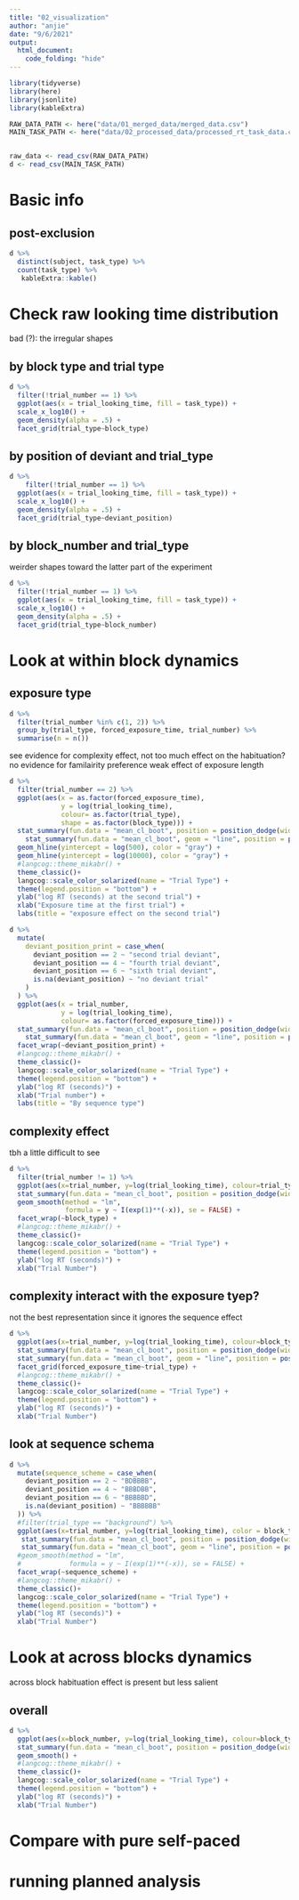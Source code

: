 ```yaml
---
title: "02_visualization"
author: "anjie"
date: "9/6/2021"
output:
  html_document:
    code_folding: "hide"
---
```


```r
library(tidyverse)
library(here)
library(jsonlite)
library(kableExtra)

RAW_DATA_PATH <- here("data/01_merged_data/merged_data.csv")
MAIN_TASK_PATH <- here("data/02_processed_data/processed_rt_task_data.csv")


raw_data <- read_csv(RAW_DATA_PATH)
d <- read_csv(MAIN_TASK_PATH)
```

# Basic info 


## post-exclusion 

```r
d %>% 
  distinct(subject, task_type) %>% 
  count(task_type) %>% 
   kableExtra::kable()
```



# Check raw looking time distribution {.tabset}

bad (?): the irregular shapes 

## by block type and trial type 

```r
d %>% 
  filter(!trial_number == 1) %>% 
  ggplot(aes(x = trial_looking_time, fill = task_type)) + 
  scale_x_log10() + 
  geom_density(alpha = .5) + 
  facet_grid(trial_type~block_type)
```

## by position of deviant and trial_type

```r
d %>% 
    filter(!trial_number == 1) %>% 
  ggplot(aes(x = trial_looking_time, fill = task_type)) + 
  scale_x_log10() + 
  geom_density(alpha = .5) + 
  facet_grid(trial_type~deviant_position)
```

## by block_number and trial_type 

weirder shapes toward the latter part of the experiment 

```r
d %>% 
  filter(!trial_number == 1) %>% 
  ggplot(aes(x = trial_looking_time, fill = task_type)) + 
  scale_x_log10() + 
  geom_density(alpha = .5) + 
  facet_grid(trial_type~block_number)
```

# Look at within block dynamics {.tabset}

## exposure type 


```r
d %>% 
  filter(trial_number %in% c(1, 2)) %>% 
  group_by(trial_type, forced_exposure_time, trial_number) %>% 
  summarise(n = n())
```


see evidence for complexity effect, not too much effect on the habituation? 
no evidence for familairity preference 
weak effect of exposure length 

```r
d %>% 
  filter(trial_number == 2) %>% 
  ggplot(aes(x = as.factor(forced_exposure_time), 
             y = log(trial_looking_time),
             colour= as.factor(trial_type), 
             shape = as.factor(block_type))) + 
  stat_summary(fun.data = "mean_cl_boot", position = position_dodge(width = .2)) + 
    stat_summary(fun.data = "mean_cl_boot", geom = "line", position = position_dodge(width = .2)) + 
  geom_hline(yintercept = log(500), color = "gray") + 
  geom_hline(yintercept = log(10000), color = "gray") + 
  #langcog::theme_mikabr() +
  theme_classic()+
  langcog::scale_color_solarized(name = "Trial Type") + 
  theme(legend.position = "bottom") + 
  ylab("log RT (seconds) at the second trial") + 
  xlab("Exposure time at the first trial") + 
  labs(title = "exposure effect on the second trial")
```

```r
d %>% 
  mutate(
    deviant_position_print = case_when(
      deviant_position == 2 ~ "second trial deviant", 
      deviant_position == 4 ~ "fourth trial deviant", 
      deviant_position == 6 ~ "sixth trial deviant", 
      is.na(deviant_position) ~ "no deviant trial"
    )
  ) %>% 
  ggplot(aes(x = trial_number, 
             y = log(trial_looking_time),
             colour= as.factor(forced_exposure_time))) + 
  stat_summary(fun.data = "mean_cl_boot", position = position_dodge(width = .2)) + 
    stat_summary(fun.data = "mean_cl_boot", geom = "line", position = position_dodge(width = .2)) + 
  facet_wrap(~deviant_position_print) + 
  #langcog::theme_mikabr() +
  theme_classic()+
  langcog::scale_color_solarized(name = "Trial Type") + 
  theme(legend.position = "bottom") + 
  ylab("log RT (seconds)") + 
  xlab("Trial number") + 
  labs(title = "By sequence type")
```



## complexity effect 

tbh a little difficult to see 

```r
d %>% 
  filter(trial_number != 1) %>% 
  ggplot(aes(x=trial_number, y=log(trial_looking_time), colour=trial_type)) + 
  stat_summary(fun.data = "mean_cl_boot", position = position_dodge(width = .2)) + 
  geom_smooth(method = "lm", 
              formula = y ~ I(exp(1)**(-x)), se = FALSE) + 
  facet_wrap(~block_type) +
  #langcog::theme_mikabr() +
  theme_classic()+
  langcog::scale_color_solarized(name = "Trial Type") + 
  theme(legend.position = "bottom") + 
  ylab("log RT (seconds)") + 
  xlab("Trial Number")
```

## complexity interact with the exposure tyep?  

not the best representation since it ignores the sequence effect 

```r
d %>% 
  ggplot(aes(x=trial_number, y=log(trial_looking_time), colour=block_type)) + 
  stat_summary(fun.data = "mean_cl_boot", position = position_dodge(width = .2)) + 
  stat_summary(fun.data = "mean_cl_boot", geom = "line", position = position_dodge(width = .2)) + 
  facet_grid(forced_exposure_time~trial_type) +
  #langcog::theme_mikabr() +
  theme_classic()+
  langcog::scale_color_solarized(name = "Trial Type") + 
  theme(legend.position = "bottom") + 
  ylab("log RT (seconds)") + 
  xlab("Trial Number")
```

## look at sequence schema 

```r
d %>% 
  mutate(sequence_scheme = case_when(
    deviant_position == 2 ~ "BDBBBB", 
    deviant_position == 4 ~ "BBBDBB", 
    deviant_position == 6 ~ "BBBBBD", 
    is.na(deviant_position) ~ "BBBBBB"
  )) %>% 
  #filter(trial_type == "background") %>% 
  ggplot(aes(x=trial_number, y=log(trial_looking_time), color = block_type)) + 
   stat_summary(fun.data = "mean_cl_boot", position = position_dodge(width = .2)) + 
   stat_summary(fun.data = "mean_cl_boot", geom = "line", position = position_dodge(width = .2))+
  #geom_smooth(method = "lm", 
  #            formula = y ~ I(exp(1)**(-x)), se = FALSE) + 
  facet_wrap(~sequence_scheme) +
  #langcog::theme_mikabr() +
  theme_classic()+
  langcog::scale_color_solarized(name = "Trial Type") + 
  theme(legend.position = "bottom") + 
  ylab("log RT (seconds)") + 
  xlab("Trial Number")
```




# Look at across blocks dynamics {.tabset}

across block habituation effect is present but less salient 

## overall 

```r
d %>% 
  ggplot(aes(x=block_number, y=log(trial_looking_time), colour=block_type)) + 
  stat_summary(fun.data = "mean_cl_boot", position = position_dodge(width = .2)) + 
  geom_smooth() + 
  #langcog::theme_mikabr() +
  theme_classic()+
  langcog::scale_color_solarized(name = "Trial Type") + 
  theme(legend.position = "bottom") + 
  ylab("log RT (seconds)") + 
  xlab("Trial Number")
```

# Compare with pure self-paced


# running planned analysis 

